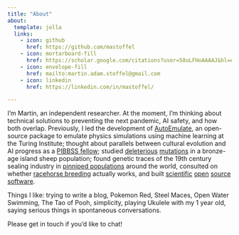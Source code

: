 ```yaml
---
title: "About"
about:
  template: jolla
  links:
    - icon: github
      href: https://github.com/mastoffel
    - icon: mortarboard-fill
      href: https://scholar.google.com/citations?user=58uLFHoAAAAJ&hl=en&oi=ao
    - icon: envelope-fill
      href: mailto:martin.adam.stoffel@gmail.com
    - icon: linkedin
      href: https://linkedin.com/in/mastoffel/

---
```


I'm Martin, an independent researcher. At the moment, I'm thinking about technical solutions to preventing the next pandemic, AI safety, and how both overlap. Previously, I led the development of [AutoEmulate](https://github.com/alan-turing-institute/autoemulate), an open-source package to emulate physics simulations using machine learning at the Turing Institute; thought about parallels between cultural evolution and AI progress as a [PIBBSS fellow](https://pibbss.ai/); studied [deleterious](https://www.nature.com/articles/s41467-021-23222-9) [mutations](https://academic.oup.com/evlett/article/5/3/187/6697630) in a bronze-age island sheep population; found genetic traces of the 19th century sealing industry in [pinniped populations](https://www.nature.com/articles/s41467-018-06695-z) around the world, consulted on whether [racehorse breeding](https://scholar.google.com/citations?view_op=view_citation&hl=en&user=58uLFHoAAAAJ&sortby=pubdate&citation_for_view=58uLFHoAAAAJ:bEWYMUwI8FkC) actually works, and built [scientific](https://besjournals.onlinelibrary.wiley.com/doi/full/10.1111/2041-210X.12797) [open](https://journals.plos.org/plosone/article?id=10.1371/journal.pone.0198311) [source](https://peerj.com/articles/11414/) [software](https://besjournals.onlinelibrary.wiley.com/doi/full/10.1111/2041-210X.12588).

Things I like: trying to write a blog, Pokemon Red, Steel Maces, Open Water Swimming, The Tao of Pooh, simplicity, playing Ukulele with my 1 year old, saying serious things in spontaneous conversations. 


Please get in touch if you'd like to chat!
